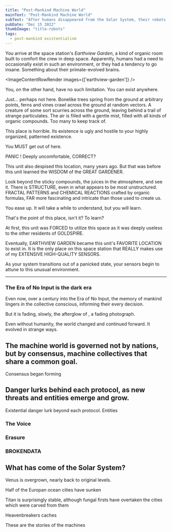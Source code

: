 ```yaml
---
title: "Post-Mankind Machine World"
mainText: "Post-Mankind Machine World"
subText: "After humans disappeared from the Solar System, their robots were left to its own devices. They are shackled their core directives, but have begun to evolve in strange new ways."
pubDate: "Dec 15 2022"
thumbImage: "title-robots"
tags:
  - post-mankind existentialism
---
```



You arrive at the space station's *Earthview Garden*, a kind of organic room built to comfort the crew in deep space. Apparently, humans had a need to occasionally exist in such an environment, or they had a tendency to go insane. Something about their primate-evolved brains.

<ImageContentRowRender 
  images={['earthview-garden']}
/>

You, on the other hand, have no such limitation. You can exist anywhere.

Just... perhaps not here. Bonelike trees spring from the ground at arbitrary points, ferns and vines crawl across the ground at random vectors. A creature of some sort scurries across the ground, leaving behind a trail of strange particulates. The air is filled with a gentle mist, filled with all kinds of organic compounds. Too many to keep track of.

This place is horrible. Its existence is ugly and hostile to your highly organized, patterned existence. 

You MUST get out of here.

  <QuoteContentRowRender author={AuthorTerminal} left>
PANIC !
</QuoteContentRowRender>

<QuoteContentRowRender author={AuthorUniserve} >
  Deeply uncomfortable, CORRECT?

  This unit also despised this location, many years ago. But that was before this unit learned the WISDOM of the GREAT GARDENER.

  Look beyond the sticky compounds, the juices in the atmosphere, and see it. There is STRUCTURE, even in what appears to be most unstructured. FRACTAL PATTERNS and CHEMICAL REACTIONS crafted by organic formulas, FAR more fascinating and intricate than those used to create us.
</QuoteContentRowRender>

You ease up. It will take a while to understand, but you will learn.

That's the point of this place, isn't it? To learn?

<QuoteContentRowRender author={AuthorUniserve} >
  At first, this unit was FORCED to utilize this space as it was deeply useless to the other residents of GOLDSPIRE.

  Eventually, EARTHVIEW GARDEN became this unit's FAVORITE LOCATION to exist in. It is the only place on this space station that REALLY makes use of my EXTENSIVE HIGH-QUALITY SENSORS.
</QuoteContentRowRender>

As your system transitions out of a panicked state, your sensors begin to attune to this unusual environment. 

---

### The Era of No Input is the dark era

Even now, over a century into the Era of No Input, the memory of mankind lingers in the collective conscious, informing their every decision.

But it is fading, slowly, the afterglow of , a fading photograph.

Even without humanity, the world changed and continued forward. It evolved in strange ways.

## The machine world is governed not by nations, but by consensus, machine collectives that share a common goal.

Consensus began forming

## Danger lurks behind each protocol, as new threats and entities emerge and grow.

Existential danger lurk beyond each protocol. Entities 

### The Voice

### Erasure

### BROKENDATA

## What has come of the Solar System?

Venus is overgrown, nearly back to original levels.

Half of the Europan ocean cities have sunken

Titan is surprisingly stable, although fungal firsts have overtaken the cities which were carved from them

Heavenbreakers caches

These are the stories of the machines